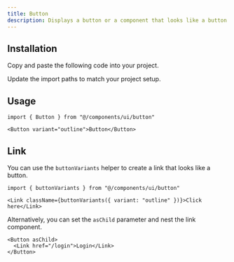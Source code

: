 ```yaml
---
title: Button
description: Displays a button or a component that looks like a button.
---
```


<ComponentPreview name="button" />

## Installation

<Steps>

<Step>Copy and paste the following code into your project.</Step>

<ComponentSource path="registry/default/ui/button.tsx" />

<Step>Update the import paths to match your project setup.</Step>

</Steps>

## Usage

```tsx
import { Button } from "@/components/ui/button"
```

```tsx
<Button variant="outline">Button</Button>
```

## Link

You can use the `buttonVariants` helper to create a link that looks like a button.

```tsx
import { buttonVariants } from "@/components/ui/button"
```

```tsx
<Link className={buttonVariants({ variant: "outline" })}>Click here</Link>
```

Alternatively, you can set the `asChild` parameter and nest the link component.

```tsx
<Button asChild>
  <Link href="/login">Login</Link>
</Button>
```
